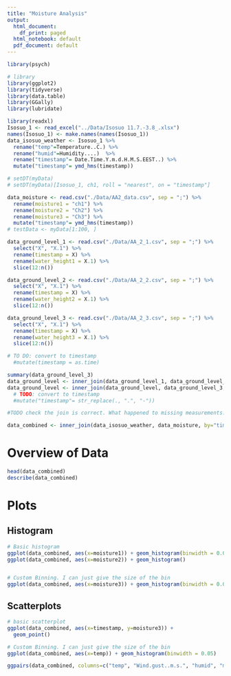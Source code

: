 ```yaml
---
title: "Moisture Analysis"
output:
  html_document:
    df_print: paged
  html_notebook: default
  pdf_document: default
---
```

```r
library(psych)

# library
library(ggplot2)
library(tidyverse)
library(data.table)
library(GGally)
library(lubridate)
```
```r
library(readxl)
Isosuo_1 <- read_excel("../Data/Isosuo 11.7.-3.8_.xlsx")
names(Isosuo_1) <- make.names(names(Isosuo_1))
data_isosuo_weather <- Isosuo_1 %>%
  rename("temp"=Temperature..C.) %>%
  rename("humid"=Humidity....)  %>%
  rename("timestamp"= Date.Time.Y.m.d.H.M.S.EEST..) %>% 
  mutate("timestamp"= ymd_hms(timestamp))

# setDT(myData)
# setDT(myData)[Isosuo_1, ch1, roll = "nearest", on = "timestamp"]

```


```r
data_moisture <- read.csv("./Data/AA2_data.csv", sep = ";") %>% 
  rename(moisture1 = "ch1") %>% 
  rename(moisture2 = "Ch2") %>% 
  rename(moisture3 = "Ch3") %>% 
  mutate("timestamp"= ymd_hms(timestamp))
# testData <- myData[1:100, ]
```

```r
data_ground_level_1 <- read.csv("./Data/AA_2_1.csv", sep = ";") %>% 
  select("X", "X.1") %>% 
  rename(timestamp = X) %>%
  rename(water_height1 = X.1) %>%
  slice(12:n())

data_ground_level_2 <- read.csv("./Data/AA_2_2.csv", sep = ";") %>% 
  select("X", "X.1") %>% 
  rename(timestamp = X) %>%
  rename(water_height2 = X.1) %>%
  slice(12:n())

data_ground_level_3 <- read.csv("./Data/AA_2_3.csv", sep = ";") %>% 
  select("X", "X.1") %>% 
  rename(timestamp = X) %>%
  rename(water_height3 = X.1) %>%
  slice(12:n()) 

# TO DO: convert to timestamp
  #mutate(timestamp = as.time)

summary(data_ground_level_3)
data_ground_level <- inner_join(data_ground_level_1, data_ground_level_2, by="timestamp")
data_ground_level <- inner_join(data_ground_level, data_ground_level_3, by="timestamp")
  # TODO: convert to timestamp
  #mutate("timestamp"= str_replace(., ".", "-"))

#TODO check the join is correct. What happened to missing measurements. Why there is more data
```
```r
data_combined <- inner_join(data_isosuo_weather, data_moisture, by="timestamp")
```



# Overview of Data
```r
head(data_combined)
describe(data_combined)
```
# Plots
## Histogram
```r
# Basic histogram
ggplot(data_combined, aes(x=moisture1)) + geom_histogram(binwidth = 0.005)
ggplot(data_combined, aes(x=moisture2)) + geom_histogram()


# Custom Binning. I can just give the size of the bin
ggplot(data_combined, aes(x=moisture3)) + geom_histogram(binwidth = 0.00001)


```
## Scatterplots
```r
# basic scatterplot
ggplot(data_combined, aes(x=timestamp, y=moisture3)) + 
  geom_point()
```

```r
# Custom Binning. I can just give the size of the bin
ggplot(data_combined, aes(x=temp)) + geom_histogram(binwidth = 0.05)


```

```r
ggpairs(data_combined, columns=c("temp", "Wind.gust..m.s.", "humid", "moisture1", "moisture2", "moisture3"))
```

